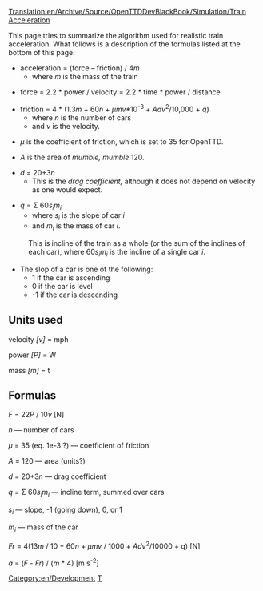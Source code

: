 [[Translation:en/Archive/Source/OpenTTDDevBlackBook/Simulation/Train Acceleration]]
{{en/DevDoc}}

This page tries to summarize the algorithm used for realistic train acceleration. What follows is a description of the formulas listed at the bottom of this page.


* acceleration = (force &ndash; friction) / 4''m''
** where ''m'' is the mass of the train

* force = 2.2 * power / velocity = 2.2 * time * power / distance

* friction = 4 * (1.3''m'' + 60''n'' + ''&mu;mv''*10<sup>-3</sup> + ''Adv''<sup>2</sup>/10,000 + ''q'')
** where ''n'' is the number of cars
** and ''v'' is the velocity.

* ''&mu;'' is the coefficient of friction, which is set to 35 for OpenTTD.

* ''A'' is the area of ''mumble, mumble'' 120.

* ''d'' = 20+3''n''
** This is the ''drag coefficient,'' although it does not depend on velocity as one would expect.

* ''q'' = &Sigma; 60''s<sub>i</sub>m<sub>i</sub>''
** where ''s<sub>i</sub>'' is the slope of car ''i''
** and ''m<sub>i</sub>'' is the mass of car ''i''.
: This is incline of the train as a whole (or the sum of the inclines of each car), where 60''s<sub>i</sub>m<sub>i</sub>'' is the incline of a single car ''i''.
* The slop of a car is one of the following:
** 1 if the car is ascending
** 0 if the car is level
** -1 if the car is descending




== Units used ==

velocity ''[v]'' = mph

power ''[P]'' = W

mass ''[m]'' = t

== Formulas ==

''F'' = 22''P'' / 10''v'' [N]

''n'' &mdash; number of cars

''&mu;'' = 35 (eq. 1e-3 ?) &mdash; coefficient of friction

''A'' = 120 &mdash; area (units?)

''d'' = 20+3''n'' &mdash; drag coefficient

''q'' = &Sigma; 60''s<sub>i</sub>m<sub>i</sub>'' &mdash; incline term, summed over cars

''s<sub>i</sub>'' &mdash; slope, -1 (going down), 0, or 1

''m<sub>i</sub>'' &mdash; mass of the car

''Fr'' = 4(13''m'' / 10 + 60''n'' + ''&mu;mv'' / 1000 + ''Adv''<sup>2</sup>/10000 + q) [N]

''a'' = (''F'' - ''Fr'') / (''m'' * 4) [m s<sup>-2</sup>]

[[Category:en/Development]]
[[Category:en/Archive/Source/OpenTTDDevBlackBook|T]]